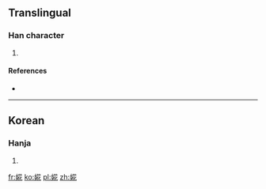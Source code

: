 ==Translingual==

===Han character===
{{Han char|rn=38|rad=女|as=08|sn=11|four=|canj=女廿人心 (VTOP)|ids=⿰[[女]][[花]]}}

# {{defn|Han|sort=女08}}

====References====
* {{Han ref|kx=0265.281|dkj=06456|dj=0533.030|hdz=21049.131|uh=5A72|ud=23154}}

----

==Korean==

===Hanja===
{{ko-hanja|hangeul=화|rv=hwa|mr=hwa}}

# {{defn|lang=ko|sort=女08}}

[[fr:婲]]
[[ko:婲]]
[[pl:婲]]
[[zh:婲]]